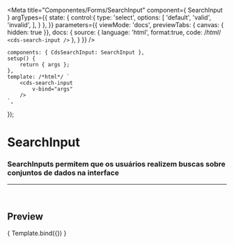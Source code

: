 
<Meta
	title="Componentes/Forms/SearchInput"
	component={ SearchInput }
	argTypes={{
		state: {
			control:{
				type: 'select',
				options: [
					'default',
					'valid',
					'invalid',
				],
			}
		},
	}}
	parameters={{
		viewMode: 'docs',
		previewTabs: { canvas: { hidden: true }},
		docs: {
			source: {
				language: 'html',
				format:true,
				code: /*html*/ 
`<cds-search-input />`
			},
		}
	}}
/>

	components: { CdsSearchInput: SearchInput },
	setup() {
		return { args };
	},
	template: /*html*/ `
		<cds-search-input
			v-bind="args" 
		/>
	`,
});

# SearchInput

### SearchInputs permitem que os usuários realizem buscas sobre conjuntos de dados na interface
---
<br />

## Preview

<Canvas>
	<Story
		name="SearchInput"
	>
		{ Template.bind({}) }
	</Story>
</Canvas>

<ArgsTable story="SearchInput" />